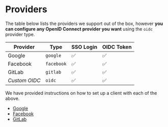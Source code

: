 # Providers

The table below lists the providers we support out of the box, however **you can configure any OpenID Connect provider you want** using the `oidc` provider type.

| Provider        | Type       | SSO Login | OIDC Token | 
|-----------------|------------|----------|------------|
| Google          | `google`   | ✅        | ✅          | 
| Facebook        | `facebook` | ✅        | ✅          |
| GitLab          | `gitlab`   | ✅        | ✅          |
| _Custom OIDC_   | `oidc`     | ✅        | ✅          | 

We have provided instructions on how to set up a client with each of the above. 

 - [Google](/authentication/providers/google) 
 - [Facebook](/authentication/providers/facebook) 
 - [GitLab](/authentication/providers/gitlab) 